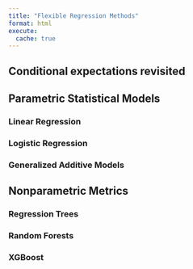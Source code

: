 ```yaml
---
title: "Flexible Regression Methods"
format: html
execute: 
  cache: true
---
```


## Conditional expectations revisited


<!--
  1. We previously considered XG and run expectancy. The idea is that our observed data (shots in the case of XG and plate-appearances in the case of run expectacy) consisted of a collection of features X and an outcome Y. In the case of XG, X were features about a particular shot (e.g., body part, technique, distance from the goal/keeper) and Y was an
  And in the case of run expectancy, X consisted of the
  2. The formal definition of XG provides a few interpretations: (i) say we could repeatedly play the shot or PA over and over and over again. Each time we do that, we observe a different draw from the slice of the population. 
  3. Figure (from 333 lectures) visualizes this. How the mean value of Y changes as we vary x
  
  Given a large collection of features $\boldsymbol{\mathbf{x}}$ about a shot, $\textrm{XG}(\boldsymbol{\mathbf{x}}) = \mathbb{E}[Y \vert \boldsymbol{\mathbf{X}} = \boldsymbol{\mathbf{x}}],$ where $Y$ is a binary indicator of whether or not the shot resulted in a goal.
-->

## Parametric Statistical Models

### Linear Regression


<!--
  Take our StatCast data, do a linear regression with no intercept
-->

### Logistic Regression

<!--
  XG model based on distance
-->

### Generalized Additive Models

<!--
  We saw in section 5 that we can expand this 
-->

## Nonparametric Metrics


### Regression Trees

### Random Forests

### XGBoost